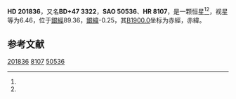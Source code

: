{{Starbox begin
| name = HD 201836
}}
{{Starbox observe
| epoch = [[J2000.0|J2000.0]]
| constell = {{星座名待查}}<ref name=SIMBAD>{{cite web
 | url=http://simbad.u-strasbg.fr/simbad/sim-id?Ident=HR+8107
 | title=Pulsating variable Star
 | publisher=Centre de Données astronomiques de Strasbourg
 | work=SIMBAD
 | accessdate=2012-07-13
 | archive-date=2019-07-28
 | archive-url=https://web.archive.org/web/20190728145209/http://simbad.u-strasbg.fr/simbad/sim-id%3FIdent%3DHR%2B8107
 | dead-url=no
 }}</ref><ref name=DATA>{{cite web
 | url=http://vizier.u-strasbg.fr/viz-bin/VizieR-5?-out.add=.&-source=5050&-corr=PK=HR&-out.max=9999&HR=8107
 | title=VizieR Detailed Page
 | accessdate=2012-07-13
 | archive-date=2016-03-05
 | archive-url=https://web.archive.org/web/20160305020826/http://vizier.u-strasbg.fr/viz-bin/VizieR-5?-out.add=.&-source=5050&-corr=PK=HR&-out.max=9999&HR=8107
 | dead-url=no
 }}</ref>
| 星官 = 
| ra = {{RA|21|10|31}}<ref name=SIMBAD /><ref name=DATA />
| dec = {{DEC|+47|41|31}}<ref name=SIMBAD /><ref name=DATA />
| appmag_v = 6.46<ref name=SIMBAD /><ref name=DATA />
}}
{{Starbox character
| class = B6IV<ref name=SIMBAD /><ref name=DATA />
| b-v = -0.01<ref name=SIMBAD /><ref name=DATA />
| u-b = -0.35<ref name=SIMBAD /><ref name=DATA />
| r-i = <ref name=SIMBAD /><ref name=DATA />
| variable = 
}}
{{Starbox astrometry
| radial_v = -0.35
| prop_mo_ra = -9
| parallax = 
| p_error = 
}}
{{Starbox catalog
| names =BD+47 3322，[[SAO星表|SAO]] 50536，[[HD星表|HD]] 201836，[[HR星表|HR]] 8107}}
{{Starbox reference |Simbad=HR+8107}}
{{Starbox end}}

'''HD 201836'''，又名'''BD+47 3322'''，'''SAO 50536'''、'''HR 8107'''，是一颗恒星<ref name=SIMBAD /><ref name=DATA />，视星等为6.46，位于[[銀道座標系|銀經]]89.36，[[銀道座標系|銀緯]]-0.25，其[[B1900.0|B1900.0]]坐标为赤經{{RA|21|7|2.6}}，赤緯{{DEC|+47|-0.25|2}}。

== 参考文献 ==
{{reflist}}

{{star-stub}}

[[Category:HD和HDE天體|201836]]
[[Category:HR天體|8107]]
[[Category:SAO天體|50536]]